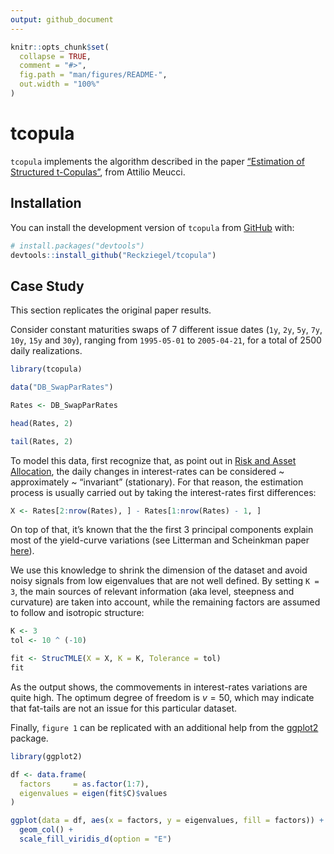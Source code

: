 ```yaml
---
output: github_document
---
```


<!-- README.md is generated from README.Rmd. Please edit that file -->

```r
knitr::opts_chunk$set(
  collapse = TRUE,
  comment = "#>",
  fig.path = "man/figures/README-",
  out.width = "100%"
)
```

# tcopula

<!-- badges: start -->
<!-- badges: end -->

`tcopula` implements the algorithm described in the paper ["Estimation of Structured t-Copulas"](https://papers.ssrn.com/sol3/papers.cfm?abstract_id=1126401), from 
Attilio Meucci.

## Installation

You can install the development version of `tcopula` from [GitHub](https://github.com/) with:

``` r
# install.packages("devtools")
devtools::install_github("Reckziegel/tcopula")
```

## Case Study

This section replicates the original paper results. 

Consider constant maturities swaps of 7 different issue dates (`1y`, `2y`, `5y`, `7y`, `10y`, `15y` and `30y`), ranging from `1995-05-01` to `2005-04-21`, for a total of 2500 daily realizations. 

```r
library(tcopula)

data("DB_SwapParRates")

Rates <- DB_SwapParRates

head(Rates, 2)

tail(Rates, 2)
```

To model this data, first recognize that, as point out in [Risk and Asset Allocation](https://www.springer.com/gp/book/9783540222132), the daily changes in interest-rates can be considered ~ approximately ~ "invariant" (stationary). For 
that reason, the estimation process is usually carried out by taking the 
interest-rates first differences:

```r
X <- Rates[2:nrow(Rates), ] - Rates[1:nrow(Rates) - 1, ]
```

On top of that, it's known that the the first 3 principal components explain most 
of the yield-curve variations (see Litterman and Scheinkman paper [here](https://www.math.nyu.edu/faculty/avellane/Litterman1991.pdf)). 

We use this knowledge to shrink the dimension of the dataset and avoid noisy signals
from low eigenvalues that are not well defined. By setting `K = 3`, the main sources
of relevant information (aka level, steepness and curvature) are taken into account, while the remaining factors are assumed to follow and isotropic structure: 

```r
K <- 3
tol <- 10 ^ (-10)

fit <- StrucTMLE(X = X, K = K, Tolerance = tol)
fit 
```

As the output shows, the commovements in interest-rates variations are 
quite high. The optimum degree of freedom is $v=50$, which may indicate that 
fat-tails are not an issue for this particular dataset. 

Finally, `figure 1` can be replicated with an additional help from 
the [ggplot2](https://ggplot2.tidyverse.org/) package.

```r
library(ggplot2)

df <- data.frame(
  factors     = as.factor(1:7), 
  eigenvalues = eigen(fit$C)$values
) 

ggplot(data = df, aes(x = factors, y = eigenvalues, fill = factors)) + 
  geom_col() + 
  scale_fill_viridis_d(option = "E")

```


